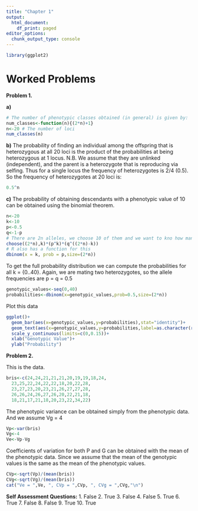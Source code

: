 ```yaml
---
title: "Chapter 1"
output:
  html_document:
    df_print: paged
editor_options: 
  chunk_output_type: console
---
```


```r
library(ggplot2)
```

# Worked Problems

__Problem 1.__

__a)__ 
```r
# The number of phenotypic classes obtained (in general) is given by:
num_classes<-function(n){(2*n)+1}
n<-20 # The number of loci
num_classes(n)
```
__b)__ The probability of finding an individual among the offspring that is heterozygous at all 20 loci is the product of the probabilities at being heterozygous at 1 locus. N.B. We assume that they are unlinked (independent), and the parent is a heterozygote that is reproducing via selfing. Thus for a single locus the frequency of heterozygotes is 2/4 (0.5). So the frequency of heterozygotes at 20 loci is:
```r
0.5^n
```

__c)__ The probability of obtaining descendants with a phenotypic value of 10 can be obtained using the binomial theorem.
```r
n<-20
k<-10
p<-0.5
q<-1-p
# There are 2n alleles, we choose 10 of them and we want to kno how many have k = 10. This can be obtained with:
choose((2*n),k)*(p^k)*(q^((2*n)-k))
# R also has a function for this
dbinom(x = k, prob = p,size=(2*n))
```

To get the full probability distribution we can compute the probabilities for all k = {0..40}. Again, we are mating two heterozygotes, so the allele frequencies are p = q = 0.5
```r
genotypic_values<-seq(0,40)
probabilities<-dbinom(x=genotypic_values,prob=0.5,size=(2*n))
```
Plot this data
```r
ggplot()+
  geom_bar(aes(x=genotypic_values,y=probabilities),stat="identity")+
  geom_text(aes(x=genotypic_values,y=probabilities,label=as.character(round(probabilities,5))),hjust=-0.1,vjust=0.5,angle=90)+
  scale_y_continuous(limits=c(0,0.15))+
  xlab("Genotypic Value")+
  ylab("Probability")
```



__Problem 2.__

This is the data.
```r
bris<-c(24,24,21,21,21,20,19,19,18,24,
  23,25,22,24,22,22,18,20,22,28,
  23,27,23,20,23,21,26,27,27,28,
  26,26,24,26,27,26,20,22,21,18,
  18,21,17,21,18,20,23,22,34,22)
```

The phenotypic variance can be obtained simply from the phenotypic data. And we assume Vg = 4
```r
Vp<-var(bris)
Vg<-4
Ve<-Vp-Vg
```

Coefficients of variation for both P and G can be obtained with the mean  of the phenotypic data. Since we assume that the mean of the genotypic values is the same as the mean of the phenotypic values.
```r
CVp<-sqrt(Vp)/(mean(bris))
CVg<-sqrt(Vg)/(mean(bris))
cat("Ve = ",Ve, ", CVp = ",CVp, ", CVg = ",CVg,"\n")
```

__Self Assessment Questions:__
1. False
2. True
3. False
4. False
5. True
6. True
7. False
8. False
9. True
10. True
